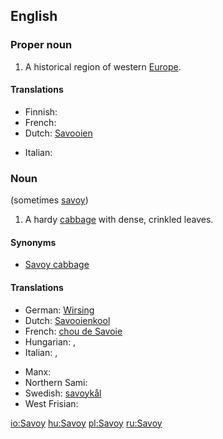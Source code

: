 ==English==

===Proper noun===
{{wikipedia}}
{{en-proper-noun}}

# A historical region of western [[Europe]].

====Translations====
{{trans-top|a historical region of western Europe}}
* Finnish: {{t-|fi|Savoiji}}
* French: {{t+|fr|Savoie|f}}
* Dutch: [[Savooien]]
{{trans-mid}}
* Italian: {{t-|it|Savoia|f}}
{{trans-bottom}}

===Noun===
{{en-noun}} (sometimes [[savoy]])

# A hardy [[cabbage]] with dense, crinkled leaves.

====Synonyms====
* [[Savoy cabbage]]

====Translations====
{{trans-top|a hardy cabbage with dense, crinkled leaves}}
* German: [[Wirsing]] {{m}}
* Dutch: [[Savooienkool]] {{m}}
* French: [[chou de Savoie]]
* Hungarian: {{t-|hu|kel}}, {{t|hu|kelkáposzta}}
* Italian: {{t+|it|verza|f}}, {{t-|it|cavolo verzetto|m}}
{{trans-mid}}
* Manx: {{t-|gv|cabbash chraplit}}
* Northern Sami: {{t-|se|savoigálla}}
* Swedish: [[savoykål]]
* West Frisian: {{t-|fy|boerekoal}}
{{trans-bottom}}

[[io:Savoy]]
[[hu:Savoy]]
[[pl:Savoy]]
[[ru:Savoy]]